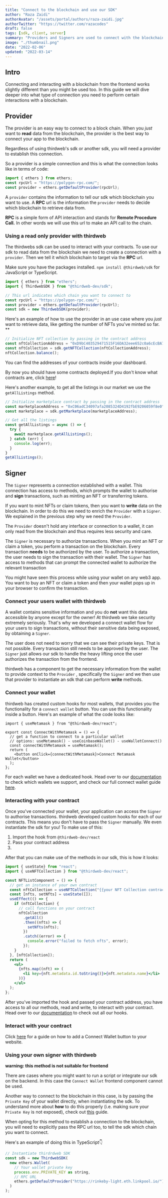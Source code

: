 ```yaml
---
title: "Connect to the blockchain and use our SDK"
author: "Raza Zaidi"
authorAvatar: "/assets/portal/authors/raza-zaidi.jpg"
authorTwitter: "https://twitter.com/razacodes"
draft: false
tags: [sdk, client, server]
summary: "Providers and Signers are used to connect with the blockchain. Find out how to do this to use our sdk"
image: "./thumbnail.png"
date: "2022-02-06"
updated: "2022-03-14"
---
```


## Intro

Connecting and interacting with a blockchain from the frontend works slightly different than you might be used too. In this guide we will dive deeper into what type of connection you need to perform certain interactions with a blockchain.

## Provider

The provider is an easy way to connect to a block chain. When you _just_ want to **read** data from the blockchain, the provider is the best way to connect your app to the blockchain.

Regardless of using thirdweb's sdk or another sdk, you will need a provider to establish this connection.

So a provider is a simple connection and this is what the connection looks like in terms of code:

```jsx
import { ethers } from ethers;
const rpcUrl = "https://polygon-rpc.com/";
const provider = ethers.getDefaultProvider(rpcUrl);
```

A `provider` contains the information to tell our sdk which blockchain you want to use. A **RPC** url is the information the `provider` needs to decide which blockchain to retrieve data from.

**RPC** is a simple form of API interaction and stands for **Remote Procedure Call.** In other words we will use this url to make an API call to the chain.

### Using a read only provider with thirdweb

The thirdwebs sdk can be used to interact with your contracts. To use our sdk to read data from the blockchain we need to create a connection with a `provider`. Then we tell it which blockchain to target via the **RPC** url.

Make sure you have the packages installed. `npm install @thirdweb/sdk` for JavaScript or TypeScript.

```jsx
import { ethers } from "ethers";
import { ThirdwebSDK } from "@thirdweb-dev/sdk";

// This url indicates which chain you want to connect to
const rpcUrl = "https://polygon-rpc.com/";
const provider = ethers.getDefaultProvider(rpcUrl);
const sdk = new ThirdwebSDK(provider);
```

Here's an example of how to use the provider in an use case where you _just_ want to retrieve data, like getting the number of NFTs you've minted so far. \*\*

```jsx
// Initialize NFT collection by passing in the contract address
const nftCollectionAddress = "0xD9bC403529471515F16DA32eee652c0a6cEcBA78";
const nftCollection = sdk.getNFTCollection(nftCollectionAddress);
nftCollection.balance();
```

You can find the addresses of your contracts inside your dashboard.

By now you should have some contracts deployed.If you don't know what contracts are, click [here](/contracts)!

Here's another example, to get all the listings in our market we use the `getAllListings` method.

```jsx
// Initialize marketplace contract by passing in the contract address
const marketplaceAddress = "0xC06adC34097afa2085324D4192fbE9206059f8e0";
const marketplace = sdk.getMarketplace(marketplaceAddress);

// Get all the listings
const getAllListings = async () => {
  try {
    await marketplace.getAllListings();
  } catch (err) {
    console.log(err);
  }
}
getAllListings();
```

## Signer

The `Signer` represents a connection established with a wallet. This connection has access to methods, which prompts the wallet to authorise and **sign** transactions, such as minting an NFT or transferring tokens.

If you want to mint NFTs or claim tokens, then you want to **write** data on the blockchain. In order to do this we need to enrich the `Provider` with a `Signer`. We explained in the previous step why we need the `Provider`.

The `Provider` doesn't hold any interface or connection to a wallet, it can only read from the blockchain and thus requires less security and care.

The `Signer` is necessary to authorize transactions. When you mint an NFT or claim a token, you perform a transaction on the blockchain. Every transaction **needs** to be authorized by the user. To authorize a transaction, the user needs to sign the transaction with their wallet. The `Signer` has access to methods that can prompt the connected wallet to authorize the relevant transaction

You might have seen this process while using your wallet on any web3 app. You want to buy an NFT or claim a token and then your wallet pops up in your browser to confirm the transaction.

### Connect your users wallet with thirdweb

A wallet contains sensitive information and you do **not** want this data accessible by anyone except for the owner! At thirdweb we take security extremely seriously. That's why we developed a connect wallet flow for your users to sign transactions, without their sensitive data being exposed, by obtaining a `Signer`.

The user does not need to worry that we can see their private keys. That is not possible. Every transaction still needs to be approved by the user. The `Signer` just allows our sdk to handle the heavy lifting once the user authorizes the transaction from the frontend.

thirdweb has a component to get the necessary information from the wallet to provide context to the `Provider` , specifically the `Signer` and we then use that provider to instantiate an sdk that can perform **write** methods.

### Connect your wallet

thirdweb has created custom hooks for most wallets, that provides you the functionality for a `connect wallet` button. 
You can use this functionality inside a button. Here's an example of what the code looks like:

```jsx:ConnectWithMetamask.jdx
import { useMetamask } from "@thirdweb-dev/react";

export const ConnectWithMetamask = () => {
  // get a function to connect to a particular wallet
  // options: useMetamask() - useCoinbaseWallet() - useWalletConnect()
  const connectWithMetamask = useMetamask();
  return (
    <button onClick={connectWithMetamask}>Connect Metamask Wallet</button>
  );
};
```
For each wallet we have a dedicated hook. Head over to our [documentation](https://docs.thirdweb.com/react) to check which wallets we support, and check our full connect wallet guide [here](/guides/add-connectwallet-to-your-website).

### Interacting with your contract

Once you've connected your wallet, your application can access the `Signer` to authorise transactions. thirdweb developed custom hooks for each of our contracts. 
This means you don't have to pass the `Signer` manually. We even instantiate the sdk for you! 
To make use of this:
1. Import the hook from `@thirdweb-dev/react`
2. Pass your contract address
3. 
After that you can make use of the methods in our sdk, this is how it looks:

```jsx
import { useState} from "react";
import { useNFTCollection } from "@thirdweb-dev/react";

const NFTListComponent = () => {
  // get an instance of your own contract
  const nftCollection = useNFTCollection("{{your NFT Collection contract address}}");
  const [nfts, setNfts] = useState([]);
  useEffect(() => {
    if (nftCollection) {
      // call functions on your contract
      nftCollection
        .getAll()
        .then((nfts) => {
          setNfts(nfts);
        })
        .catch((error) => {
          console.error("failed to fetch nfts", error);
        });
    }
  }, [nftCollection]);
  return (
    <ul>
      {nfts.map((nft) => (
        <li key={nft.metadata.id.toString()}>{nft.metadata.name}</li>
      ))}
    </ul>
  );
};
```
After you've imported the hook and passed your contract address, you have access to all our methods, read and write, to interact with your contract.
Head over to our [documentation](https://docs.thirdweb.com/react) to check out all our hooks.


### Interact with your contract

Click [here](/guides/add-connectwallet-to-your-website) for a guide on how to add a Connect Wallet button to your website.

### Using your own signer with thirdweb

**warning: this method is not suitable for frontend**

There are cases where you might want to run a script or integrate our sdk on the backend. In this case the `Connect Wallet` frontend component cannot be used.

Another way to connect to the blockchain in this case, is by passing the `Private Key` of your wallet directly, when instantiating the sdk. To understand more about **how** to do this properly (i.e. making sure your `Private Key` is not exposed), check out [this](/guides/sdk-guide) guide.

When opting for this method to establish a connection to the blockchain, you will need to explicitly pass the RPC url too, to tell the sdk which chain you want to connect.

Here's an example of doing this in TypeScript👇

```jsx
// Instantiate thirdrdweb SDK
const sdk = new ThirdwebSDK(
  new ethers.Wallet(
    // Your wallet private key
    process.env.PRIVATE_KEY as string,
    // RPC URL
    ethers.getDefaultProvider("https://rinkeby-light.eth.linkpool.io/")
  )
);
```

<MdxNavigation>
  <MdxNavigationItem
    href="/learn-thirdweb"
    title="Getting started"
  />
  <MdxNavigationItem
    href="/learn-thirdweb/quick-start-dev"
    title="Quick start for Developers"
    next
  />
</MdxNavigation>